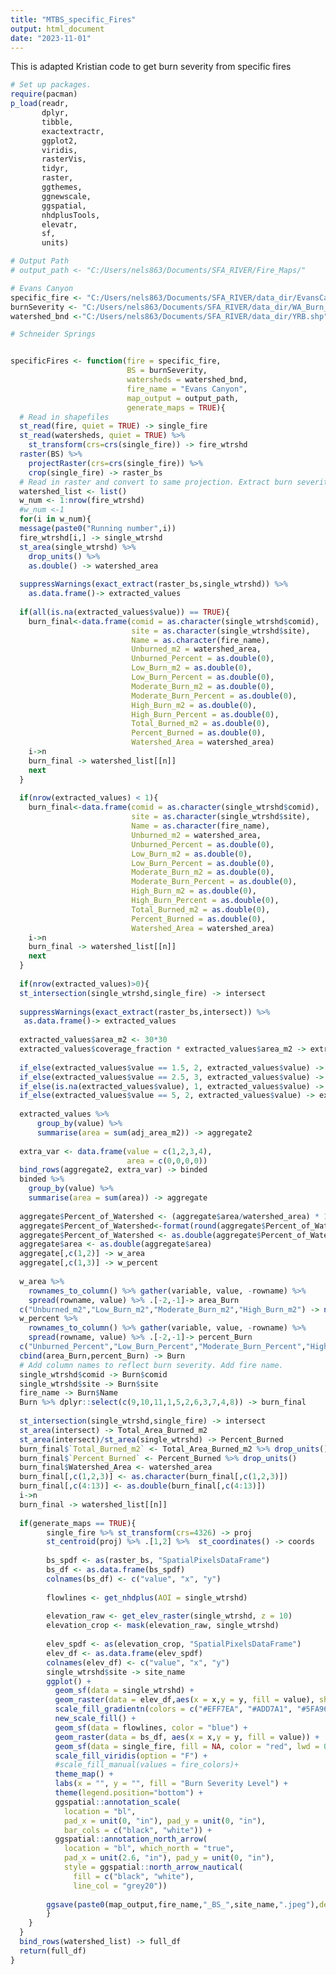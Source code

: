 ```yaml
---
title: "MTBS_specific_Fires"
output: html_document
date: "2023-11-01"
---
```


This is adapted Kristian code to get burn severity from specific fires 

```r
# Set up packages.
require(pacman)
p_load(readr,
       dplyr,
       tibble,
       exactextractr,
       ggplot2,
       viridis,
       rasterVis,
       tidyr,
       raster, 
       ggthemes, 
       ggnewscale, 
       ggspatial,
       nhdplusTools, 
       elevatr, 
       sf,
       units) 

# Output Path 
# output_path <- "C:/Users/nels863/Documents/SFA_RIVER/Fire_Maps/"

# Evans Canyon
specific_fire <- "C:/Users/nels863/Documents/SFA_RIVER/data_dir/EvansCanyon/wa4685412079920200831_20200830_20200909_burn_bndy.shp"
burnSeverity <- "C:/Users/nels863/Documents/SFA_RIVER/data_dir/WA_Burn_Severity/mtbs_WA_2020.tif"
watershed_bnd <-"C:/Users/nels863/Documents/SFA_RIVER/data_dir/YRB.shp"

# Schneider Springs


specificFires <- function(fire = specific_fire, 
                          BS = burnSeverity, 
                          watersheds = watershed_bnd,
                          fire_name = "Evans Canyon",
                          map_output = output_path,
                          generate_maps = TRUE){
  # Read in shapefiles
  st_read(fire, quiet = TRUE) -> single_fire
  st_read(watersheds, quiet = TRUE) %>% 
    st_transform(crs=crs(single_fire)) -> fire_wtrshd  
  raster(BS) %>% 
    projectRaster(crs=crs(single_fire)) %>% 
    crop(single_fire) -> raster_bs
  # Read in raster and convert to same projection. Extract burn severity values.
  watershed_list <- list()
  w_num <- 1:nrow(fire_wtrshd)
  #w_num <-1
  for(i in w_num){
  message(paste0("Running number",i))
  fire_wtrshd[i,] -> single_wtrshd
  st_area(single_wtrshd) %>% 
    drop_units() %>% 
    as.double() -> watershed_area
  
  suppressWarnings(exact_extract(raster_bs,single_wtrshd)) %>% 
    as.data.frame()-> extracted_values
  
  if(all(is.na(extracted_values$value)) == TRUE){
    burn_final<-data.frame(comid = as.character(single_wtrshd$comid),
                           site = as.character(single_wtrshd$site),
                           Name = as.character(fire_name),
                           Unburned_m2 = watershed_area,
                           Unburned_Percent = as.double(0),
                           Low_Burn_m2 = as.double(0),
                           Low_Burn_Percent = as.double(0),
                           Moderate_Burn_m2 = as.double(0),
                           Moderate_Burn_Percent = as.double(0),
                           High_Burn_m2 = as.double(0),
                           High_Burn_Percent = as.double(0),
                           Total_Burned_m2 = as.double(0), 
                           Percent_Burned = as.double(0),
                           Watershed_Area = watershed_area)
    i->n
    burn_final -> watershed_list[[n]]
    next
  }
  
  if(nrow(extracted_values) < 1){
    burn_final<-data.frame(comid = as.character(single_wtrshd$comid),
                           site = as.character(single_wtrshd$site),
                           Name = as.character(fire_name),
                           Unburned_m2 = watershed_area,
                           Unburned_Percent = as.double(0),
                           Low_Burn_m2 = as.double(0),
                           Low_Burn_Percent = as.double(0),
                           Moderate_Burn_m2 = as.double(0),
                           Moderate_Burn_Percent = as.double(0),
                           High_Burn_m2 = as.double(0),
                           High_Burn_Percent = as.double(0),
                           Total_Burned_m2 = as.double(0), 
                           Percent_Burned = as.double(0),
                           Watershed_Area = watershed_area)
    i->n
    burn_final -> watershed_list[[n]]
    next
  }
  
  if(nrow(extracted_values)>0){
  st_intersection(single_wtrshd,single_fire) -> intersect
    
  suppressWarnings(exact_extract(raster_bs,intersect)) %>% 
   as.data.frame()-> extracted_values
      
  extracted_values$area_m2 <- 30*30
  extracted_values$coverage_fraction * extracted_values$area_m2 -> extracted_values$adj_area_m2
  
  if_else(extracted_values$value == 1.5, 2, extracted_values$value) -> extracted_values$value
  if_else(extracted_values$value == 2.5, 3, extracted_values$value) -> extracted_values$value
  if_else(is.na(extracted_values$value), 1, extracted_values$value) -> extracted_values$value
  if_else(extracted_values$value == 5, 2, extracted_values$value) -> extracted_values$value
  
  extracted_values %>% 
      group_by(value) %>% 
      summarise(area = sum(adj_area_m2)) -> aggregate2
  
  extra_var <- data.frame(value = c(1,2,3,4),
                          area = c(0,0,0,0))
  bind_rows(aggregate2, extra_var) -> binded
  binded %>% 
    group_by(value) %>% 
    summarise(area = sum(area)) -> aggregate
  
  aggregate$Percent_of_Watershed <- (aggregate$area/watershed_area) * 100
  aggregate$Percent_of_Watershed<-format(round(aggregate$Percent_of_Watershed,3),nsmall=3)
  aggregate$Percent_of_Watershed <- as.double(aggregate$Percent_of_Watershed)
  aggregate$area <- as.double(aggregate$area)
  aggregate[,c(1,2)] -> w_area
  aggregate[,c(1,3)] -> w_percent
  
  w_area %>% 
    rownames_to_column() %>% gather(variable, value, -rowname) %>%
    spread(rowname, value) %>% .[-2,-1]-> area_Burn
  c("Unburned_m2","Low_Burn_m2","Moderate_Burn_m2","High_Burn_m2") -> names(area_Burn)
  w_percent %>% 
    rownames_to_column() %>% gather(variable, value, -rowname) %>%
    spread(rowname, value) %>% .[-2,-1]-> percent_Burn
  c("Unburned_Percent","Low_Burn_Percent","Moderate_Burn_Percent","High_Burn_Percent") -> names(percent_Burn)
  cbind(area_Burn,percent_Burn) -> Burn
  # Add column names to reflect burn severity. Add fire name.
  single_wtrshd$comid -> Burn$comid
  single_wtrshd$site -> Burn$site
  fire_name -> Burn$Name
  Burn %>% dplyr::select(c(9,10,11,1,5,2,6,3,7,4,8)) -> burn_final
  
  st_intersection(single_wtrshd,single_fire) -> intersect
  st_area(intersect) -> Total_Area_Burned_m2
  st_area(intersect)/st_area(single_wtrshd) -> Percent_Burned
  burn_final$`Total_Burned_m2` <- Total_Area_Burned_m2 %>% drop_units()
  burn_final$`Percent_Burned` <- Percent_Burned %>% drop_units()
  burn_final$Watershed_Area <- watershed_area
  burn_final[,c(1,2,3)] <- as.character(burn_final[,c(1,2,3)])
  burn_final[,c(4:13)] <- as.double(burn_final[,c(4:13)])
  i->n
  burn_final -> watershed_list[[n]]
  
  if(generate_maps == TRUE){
        single_fire %>% st_transform(crs=4326) -> proj
        st_centroid(proj) %>% .[1,2] %>%  st_coordinates() -> coords
        
        bs_spdf <- as(raster_bs, "SpatialPixelsDataFrame")
        bs_df <- as.data.frame(bs_spdf)
        colnames(bs_df) <- c("value", "x", "y")
        
        flowlines <- get_nhdplus(AOI = single_wtrshd)
        
        elevation_raw <- get_elev_raster(single_wtrshd, z = 10)
        elevation_crop <- mask(elevation_raw, single_wtrshd)
        
        elev_spdf <- as(elevation_crop, "SpatialPixelsDataFrame")
        elev_df <- as.data.frame(elev_spdf) 
        colnames(elev_df) <- c("value", "x", "y")
        single_wtrshd$site -> site_name
        ggplot() +
          geom_sf(data = single_wtrshd) +
          geom_raster(data = elev_df,aes(x = x,y = y, fill = value), show.legend = F, alpha = 0.8) +
          scale_fill_gradientn(colors = c("#EFF7EA", "#ADD7A1", "#5FA965", "#245836", "#911C43")) +
          new_scale_fill() +
          geom_sf(data = flowlines, color = "blue") +
          geom_raster(data = bs_df, aes(x = x,y = y, fill = value)) +
          geom_sf(data = single_fire, fill = NA, color = "red", lwd = 0.5) +
          scale_fill_viridis(option = "F") +
          #scale_fill_manual(values = fire_colors)+
          theme_map() + 
          labs(x = "", y = "", fill = "Burn Severity Level") + 
          theme(legend.position="bottom") +
          ggspatial::annotation_scale(
            location = "bl",
            pad_x = unit(0, "in"), pad_y = unit(0, "in"),
            bar_cols = c("black", "white")) +
          ggspatial::annotation_north_arrow(
            location = "bl", which_north = "true",
            pad_x = unit(2.6, "in"), pad_y = unit(0, "in"),
            style = ggspatial::north_arrow_nautical(
              fill = c("black", "white"),
              line_col = "grey20"))
        
        ggsave(paste0(map_output,fire_name,"_BS_",site_name,".jpeg"),device = "jpeg",  width = 11, height = 8)
        }
    }
  }
  bind_rows(watershed_list) -> full_df
  return(full_df)
}






```